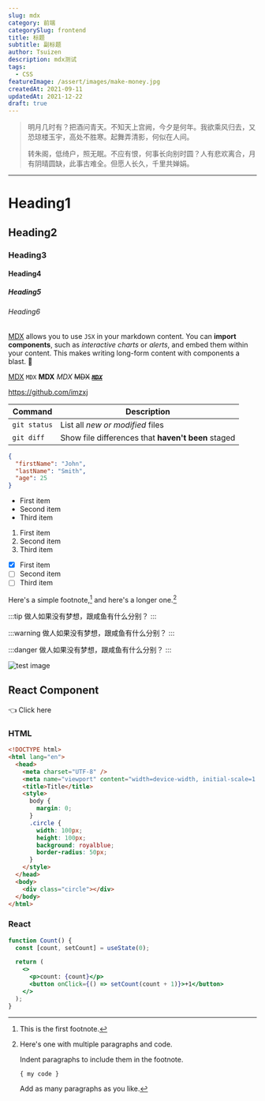 ```yaml
---
slug: mdx
category: 前端
categorySlug: frontend
title: 标题
subtitle: 副标题
author: Tsuizen
description: mdx测试
tags: 
  - CSS
featureImage: /assert/images/make-money.jpg
createdAt: 2021-09-11
updatedAt: 2021-12-22
draft: true
---
```


> 明月几时有？把酒问青天。不知天上宫阙，今夕是何年。我欲乘风归去，又恐琼楼玉宇，高处不胜寒。起舞弄清影，何似在人间。
>
> 转朱阁，低绮户，照无眠。不应有恨，何事长向别时圆？人有悲欢离合，月有阴晴圆缺，此事古难全。但愿人长久，千里共婵娟。

---

# Heading1

## Heading2

### Heading3

#### Heading4

##### Heading5

###### Heading6

[MDX](https://mdxjs.com) allows you to use `JSX` in your markdown content. You can **import components**, such as _interactive charts_ or _alerts_, and embed them within your content. This makes writing long-form content with components a blast. 🚀

[MDX](https://mdxjs.com) `MDX` **MDX** _MDX_ ~~MDX~~ ~~_**[`MDX`](https://mdxjs.com)**_~~

https://github.com/imzxj

| Command      | Description                                        |
| ------------ | -------------------------------------------------- |
| `git status` | List all _new or modified_ files                   |
| `git diff`   | Show file differences that **haven't been** staged |

```json
{
  "firstName": "John",
  "lastName": "Smith",
  "age": 25
}
```

- First item
- Second item
- Third item

1. First item
2. Second item
3. Third item

- [x] First item
- [ ] Second item
- [ ] Third item

Here's a simple footnote,[^1] and here's a longer one.[^bignote]

[^1]: This is the first footnote.
[^bignote]: Here's one with multiple paragraphs and code.

    Indent paragraphs to include them in the footnote.

    `{ my code }`

    Add as many paragraphs as you like.

:::tip 做人如果没有梦想，跟咸鱼有什么分别？ :::

:::warning 做人如果没有梦想，跟咸鱼有什么分别？ :::

:::danger 做人如果没有梦想，跟咸鱼有什么分别？ :::

![test image](/images/mdx-test.webp)

## React Component

<div
  style={{
    display: 'flex',
    alignItems: 'center',
    justifyContent: 'center',
    margin: '5rem 0px',
    gap: 15,
  }}
>
  
  <span>👈 Click here</span>
</div>

### HTML

```html
<!DOCTYPE html>
<html lang="en">
  <head>
    <meta charset="UTF-8" />
    <meta name="viewport" content="width=device-width, initial-scale=1.0" />
    <title>Title</title>
    <style>
      body {
        margin: 0;
      }
      .circle {
        width: 100px;
        height: 100px;
        background: royalblue;
        border-radius: 50px;
      }
    </style>
  </head>
  <body>
    <div class="circle"></div>
  </body>
</html>
```

### React

```jsx
function Count() {
  const [count, setCount] = useState(0);

  return (
    <>
      <p>count: {count}</p>
      <button onClick={() => setCount(count + 1)}>+1</button>
    </>
  );
}
```

<Youtube videoId="vioCbTo3C-4"/>

<Bilibili bvid="BV18R4y1h7G6" />
